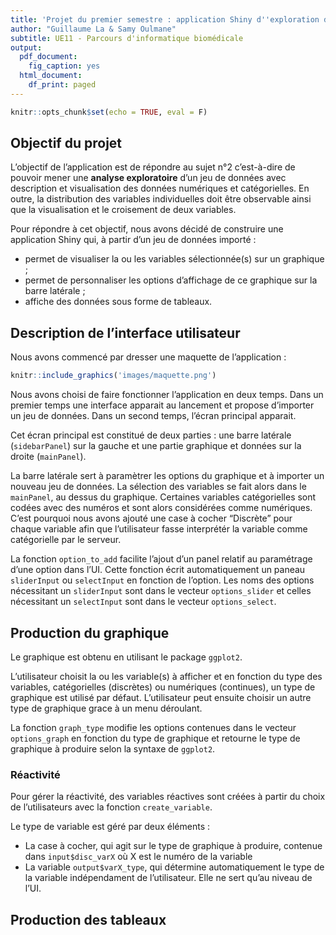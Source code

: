 ```yaml
---
title: 'Projet du premier semestre : application Shiny d''exploration de données'
author: "Guillaume La & Samy Oulmane"
subtitle: UE11 - Parcours d'informatique biomédicale
output:
  pdf_document:
    fig_caption: yes
  html_document:
    df_print: paged
---
```


```r
knitr::opts_chunk$set(echo = TRUE, eval = F)
```

\newpage

## Objectif du projet

L'objectif de l'application est de répondre au sujet n°2 c'est-à-dire de pouvoir mener une **analyse exploratoire** d'un jeu de données avec description et visualisation des données numériques et catégorielles. En outre, la distribution des variables individuelles doit être observable ainsi que la visualisation et le croisement de deux variables.

Pour répondre à cet objectif, nous avons décidé de construire une application Shiny qui, à partir d'un jeu de données importé :

- permet de visualiser la ou les variables sélectionnée(s) sur un graphique ;
- permet de personnaliser les options d'affichage de ce graphique sur la barre latérale ;
- affiche des données sous forme de tableaux.

## Description de l'interface utilisateur

Nous avons commencé par dresser une maquette de l'application :

```r
knitr::include_graphics('images/maquette.png')
```

Nous avons choisi de faire fonctionner l'application en deux temps. Dans un premier temps une interface apparait au lancement et propose d'importer un jeu de données. Dans un second temps, l'écran principal apparait.

Cet écran principal est constitué de deux parties : une barre latérale (`sidebarPanel`) sur la gauche et une partie graphique et données sur la droite (`mainPanel`). 

La barre latérale sert à paramètrer les options du graphique et à importer un nouveau jeu de données. La sélection des variables se fait alors dans le `mainPanel`, au dessus du graphique. Certaines variables catégorielles sont codées avec des numéros et sont alors considérées comme numériques. C'est pourquoi nous avons ajouté une case à cocher "Discrète" pour chaque variable afin que l'utilisateur fasse interprétér la variable comme catégorielle par le serveur.

La fonction `option_to_add` facilite l'ajout d'un panel relatif au paramétrage d'une option dans l'UI. Cette fonction écrit automatiquement un paneau `sliderInput` ou `selectInput` en fonction de l'option. Les noms des options nécessitant un `sliderInput` sont dans le vecteur `options_slider` et celles nécessitant un `selectInput` sont dans le vecteur `options_select`. 

## Production du graphique

Le graphique est obtenu en utilisant le package `ggplot2`.

L'utilisateur choisit la ou les variable(s) à afficher et en fonction du type des variables, catégorielles (discrètes) ou numériques (continues), un type de graphique est utilisé par défaut. L'utilisateur peut ensuite choisir un autre type de graphique grace à un menu déroulant.

La fonction `graph_type` modifie les options contenues dans le vecteur `options_graph` en fonction du type de graphique et retourne le type de graphique à produire selon la syntaxe de `ggplot2`.

### Réactivité

Pour gérer la réactivité, des variables réactives sont créées à partir du choix de l'utilisateurs avec la fonction `create_variable`.

Le type de variable est géré par deux éléments :

- La case à cocher, qui agit sur le type de graphique à produire, contenue dans `input$disc_varX` où X est le numéro de la variable
- La variable `output$varX_type`, qui détermine automatiquement le type de la variable indépendament de l'utilisateur. Elle ne sert qu'au niveau de l'UI.

## Production des tableaux

